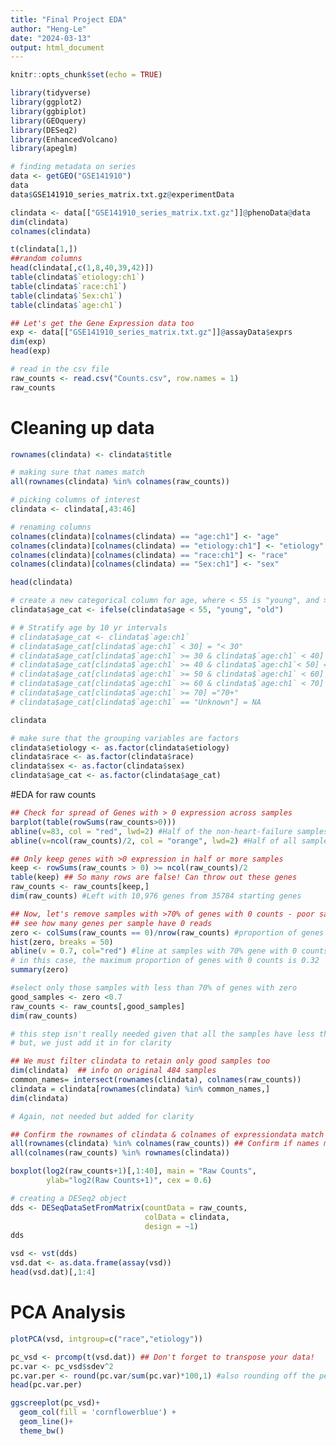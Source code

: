 ```yaml
---
title: "Final Project EDA"
author: "Heng-Le"
date: "2024-03-13"
output: html_document
---
```


```r
knitr::opts_chunk$set(echo = TRUE)
```

```r
library(tidyverse)
library(ggplot2)
library(ggbiplot)
library(GEOquery)
library(DESeq2)
library(EnhancedVolcano)
library(apeglm)
```

```r
# finding metadata on series
data <- getGEO("GSE141910")
data
data$GSE141910_series_matrix.txt.gz@experimentData
```
```r
clindata <- data[["GSE141910_series_matrix.txt.gz"]]@phenoData@data
dim(clindata)
colnames(clindata)
```

```r
t(clindata[1,])
##random columns
head(clindata[,c(1,8,40,39,42)])
table(clindata$`etiology:ch1`)
table(clindata$`race:ch1`)
table(clindata$`Sex:ch1`)
table(clindata$`age:ch1`)
```
```r
## Let's get the Gene Expression data too
exp <- data[["GSE141910_series_matrix.txt.gz"]]@assayData$exprs
dim(exp)
head(exp)
```

```r
# read in the csv file 
raw_counts <- read.csv("Counts.csv", row.names = 1)
raw_counts

```
# Cleaning up data
```r
rownames(clindata) <- clindata$title

# making sure that names match 
all(rownames(clindata) %in% colnames(raw_counts))

# picking columns of interest 
clindata <- clindata[,43:46]

# renaming columns 
colnames(clindata)[colnames(clindata) == "age:ch1"] <- "age"
colnames(clindata)[colnames(clindata) == "etiology:ch1"] <- "etiology"
colnames(clindata)[colnames(clindata) == "race:ch1"] <- "race"
colnames(clindata)[colnames(clindata) == "Sex:ch1"] <- "sex"

head(clindata)

# create a new categorical column for age, where < 55 is "young", and >= 55 is "old"
clindata$age_cat <- ifelse(clindata$age < 55, "young", "old")

# # Stratify age by 10 yr intervals
# clindata$age_cat <- clindata$`age:ch1`
# clindata$age_cat[clindata$`age:ch1` < 30] = "< 30"
# clindata$age_cat[clindata$`age:ch1` >= 30 & clindata$`age:ch1` < 40] ="30s"
# clindata$age_cat[clindata$`age:ch1` >= 40 & clindata$`age:ch1`< 50] ="40s"
# clindata$age_cat[clindata$`age:ch1` >= 50 & clindata$`age:ch1` < 60] ="50s"
# clindata$age_cat[clindata$`age:ch1` >= 60 & clindata$`age:ch1` < 70] ="60s"
# clindata$age_cat[clindata$`age:ch1` >= 70] ="70+"
# clindata$age_cat[clindata$`age:ch1` == "Unknown"] = NA

clindata
```
```r
# make sure that the grouping variables are factors 
clindata$etiology <- as.factor(clindata$etiology)
clindata$race <- as.factor(clindata$race)
clindata$sex <- as.factor(clindata$sex)
clindata$age_cat <- as.factor(clindata$age_cat)
```

#EDA for raw counts

```r
## Check for spread of Genes with > 0 expression across samples
barplot(table(rowSums(raw_counts>0)))
abline(v=83, col = "red", lwd=2) #Half of the non-heart-failure samples
abline(v=ncol(raw_counts)/2, col = "orange", lwd=2) #Half of all samples
```
```r
## Only keep genes with >0 expression in half or more samples
keep <- rowSums(raw_counts > 0) >= ncol(raw_counts)/2
table(keep) ## So many rows are false! Can throw out these genes
raw_counts <- raw_counts[keep,]
dim(raw_counts) #Left with 10,976 genes from 35784 starting genes
```
```r
## Now, let's remove samples with >70% of genes with 0 counts - poor samples
## see how many genes per sample have 0 reads
zero <- colSums(raw_counts == 0)/nrow(raw_counts) #proportion of genes with 0 expression per sample
hist(zero, breaks = 50)
abline(v = 0.7, col="red") #line at samples with 70% gene with 0 counts
# in this case, the maximum proportion of genes with 0 counts is 0.32
summary(zero)
```
```r
#select only those samples with less than 70% of genes with zero
good_samples <- zero <0.7
raw_counts <- raw_counts[,good_samples]
dim(raw_counts) 

# this step isn't really needed given that all the samples have less than 70% of genes with zero
# but, we just add it in for clarity

```
```r
## We must filter clindata to retain only good samples too
dim(clindata)  ## info on original 484 samples
common_names= intersect(rownames(clindata), colnames(raw_counts))
clindata = clindata[rownames(clindata) %in% common_names,]
dim(clindata)

# Again, not needed but added for clarity
```
```r
## Confirm the rownames of clindata & colnames of expressiondata match
all(rownames(clindata) %in% colnames(raw_counts)) ## Confirm if names match
all(colnames(raw_counts) %in% rownames(clindata))
```


```r
boxplot(log2(raw_counts+1)[,1:40], main = "Raw Counts",
        ylab="log2(Raw Counts+1)", cex = 0.6)
```
```r
# creating a DESeq2 object
dds <- DESeqDataSetFromMatrix(countData = raw_counts, 
                              colData = clindata,    
                              design = ~1)   
dds
```
```r
vsd <- vst(dds) 
vsd.dat <- as.data.frame(assay(vsd))
head(vsd.dat)[,1:4]
```

# PCA Analysis
```r
plotPCA(vsd, intgroup=c("race","etiology")) 
```
```r
pc_vsd <- prcomp(t(vsd.dat)) ## Don't forget to transpose your data!
pc.var <- pc_vsd$sdev^2
pc.var.per <- round(pc.var/sum(pc.var)*100,1) #also rounding off the percentage to 1 decimal
head(pc.var.per)
```
```r
ggscreeplot(pc_vsd)+
  geom_col(fill = 'cornflowerblue') + 
  geom_line()+
  theme_bw()
```




